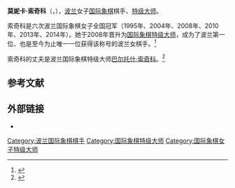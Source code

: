 {{noteTA
|T=zh-hans:莫妮卡·索奇科;zh-hant:莫妮卡·索科;
|1=zh-hans:索奇科;zh-hant:索科;
}}
{{Infobox chess player
|name = 莫妮卡·索奇科
|image = 2021-Monika-Socko.JPG
|caption = 摄于2021年
|birthname = 
|country = {{POL}}
|birth_date = {{Birth date and age|1978|3|24|df=y}}
|birth_place = [[华沙|华沙]]
|title = [[国际象棋特级大师|特级大师]]<br/>女子特级大师
|rating = 
|peakrating = 2505（2008年4月）
|FideID = 1106619
}}
'''莫妮卡·索奇科'''（{{lang-pl|Monika Soćko}}，{{bd|1978年|3月24日}}），[[波兰|波兰]]女子[[国际象棋|国际象棋]]棋手、[[国际象棋特级大师|特级大师]]。

索奇科是六次波兰国际象棋女子全国冠军（1995年、2004年、2008年、2010年、2013年、2014年）。她于2008年晋升为[[国际象棋特级大师|国际象棋特级大师]]，成为了波兰第一位、也是至今为止唯一一位获得该称号的波兰女棋手。<ref>{{cite web|url=http://www.fide.com/component/content/article/1-fide-news/3583--titles-approved-at-the-79th-fide-congress-|title=Titles approved at the 79th FIDE Congress|date=2008-12-04|publisher=World Chess Federation|accessdate=2009-07-15|archive-date=2011-06-06|archive-url=https://web.archive.org/web/20110606144628/http://www.fide.com/component/content/article/1-fide-news/3583--titles-approved-at-the-79th-fide-congress-|dead-url=no}}</ref> 

索奇科的丈夫是波兰国际象棋特级大师[[巴尔托什·索奇科|巴尔托什·索奇科]]。<ref>{{Cite web |url=http://www.chessbase.com/newsdetail.asp?newsid=5244 |title=ChessBase.com - Chess News - Kateryna and Robert – pour la vie à jamais unis... |access-date=2016-03-22 |archive-url=https://web.archive.org/web/20121120231533/http://www.chessbase.com/newsdetail.asp?newsid=5244 |archive-date=2012-11-20 |dead-url=yes }}</ref>

== 参考文献 ==
{{reflist}}

== 外部链接 ==
*{{chessgames player|id=51452}}

{{chess-bio-stub}}
[[Category:波兰国际象棋棋手|Category:波兰国际象棋棋手]]
[[Category:国际象棋特级大师|Category:国际象棋特级大师]]
[[Category:国际象棋女子特级大师|Category:国际象棋女子特级大师]]